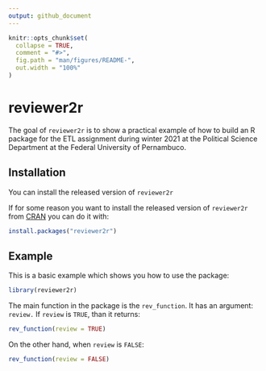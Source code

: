 ```yaml
---
output: github_document
---
```



```r
knitr::opts_chunk$set(
  collapse = TRUE,
  comment = "#>",
  fig.path = "man/figures/README-",
  out.width = "100%"
)
```

# reviewer2r

<!-- badges: start -->
<!-- badges: end -->

The goal of `reviewer2r` is to show a practical example of how to build an R package for the ETL assignment during winter 2021 at the Political Science Department at the Federal University of Pernambuco.

## Installation

You can install the released version of `reviewer2r` 

If for some reason you want to install the released version of `reviewer2r` from [CRAN](https://CRAN.R-project.org) you can do it with:

``` r
install.packages("reviewer2r")
```


## Example

This is a basic example which shows you how to use the package:

```r
library(reviewer2r)
```

The main function in the package is the `rev_function`.
It has an argument: `review.` If `review` is `TRUE`, than it returns:

```r
rev_function(review = TRUE)
```
On the other hand, when `review` is `FALSE`:

```r
rev_function(review = FALSE)
```

